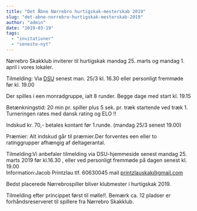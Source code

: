 ```yaml
---
title: "Det Åbne Nørrebro hurtigskak-mesterskab 2019"
slug: "det-abne-norrebro-hurtigskak-mesterskab-2019"
author: "admin"
date: "2019-03-19"
tags: 
  - "invitationer"
  - "seneste-nyt"
---
```


Nørrebro Skakklub inviterer til hurtigskak mandag 25. marts og mandag 1. april i vores lokaler.

Tilmelding: Via [DSU](https://turnering.skak.dk/TournamentActive/Details?tourId=25485) senest man. 25/3 kl. 16.30 eller personligt fremmøde før kl. 19.00

Der spilles i een monradgruppe, ialt 8 runder. Begge dage med start kl. 19.15

Betænkningstid: 20 min pr. spiller plus 5 sek. pr. træk startende ved træk 1. Turneringen rates med dansk rating og ELO !!

Indskud kr. 70,- betales kontant før 1.runde. (mandag 25/3 senest 19.00)

Præmier: Alt indskud går til præmier.Der forventes een eller to ratinggrupper afhængig af deltagerantal.

Tilmelding:Vi anbefaler tilmelding via DSU-hjemmeside senest mandag 25. marts 2019 før kl.16.30 , eller ved personligt fremmøde på dagen senest kl. 19.00  
Information:Jacob Printzlau tlf. 60630045 mail printzlauskak@gmail.com

Bedst placerede Nørrebrospiller bliver klubmester i hurtigskak 2019.

Tilmelding efter princippet først til mølle!!. Bemærk ca. 12 pladser er forhåndsreserveret til spillere fra Nørrebro Skakklub.
